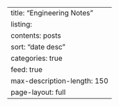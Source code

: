 ---
title: "Engineering Notes"
listing:
  contents: posts
  sort: "date desc"
  categories: true
  feed: true
  max-description-length: 150
page-layout: full
---
